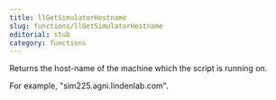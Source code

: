 ```yaml
---
title: llGetSimulatorHostname
slug: functions/llGetSimulatorHostname
editorial: stub
category: functions
---
```


<LSLFunction
	name="llGetSimulatorHostname"
	returnType="string"
	sleep={10}
/>

Returns the host-name of the machine which the script is running on.

For example, &quot;sim225.agni.lindenlab.com&quot;.
